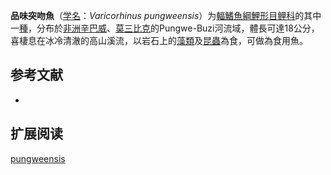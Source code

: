 {{Speciesbox
| name = 品味突吻魚
| status = LC
| status_system = IUCN3.1
| image = 
| genus = Varicorhinus
| species = pungweensis
| authority = [[Jubb|Jubb]], 1959
| synonyms = 
}}

'''品味突吻魚'''（[[学名|学名]]：''Varicorhinus pungweensis''）为[[輻鰭魚綱|輻鰭魚綱]][[鯉形目|鯉形目]][[鲤科|鲤科]]的其中一[[種|種]]，分布於[[非洲|非洲]][[辛巴威|辛巴威]]、[[莫三比克|莫三比克]]的Pungwe-Buzi河流域，體長可達18公分，喜棲息在冰冷清澈的高山溪流，以岩石上的[[藻類|藻類]]及[[昆蟲|昆蟲]]為食，可做為食用魚。

== 参考文献 ==
*{{FishBase_species|genus=Varicorhinus|species=pungweensis|year=2011|month=12}}

== 扩展阅读 ==
{{refbegin}}
{{wikispecies-inline|Varicorhinus pungweensis|品味突吻魚}}
{{refend}}
{{Taxonbar|from=Q1108775}}

[[Category:突吻魚屬|pungweensis]]


{{Cypriniformes-stub}}
